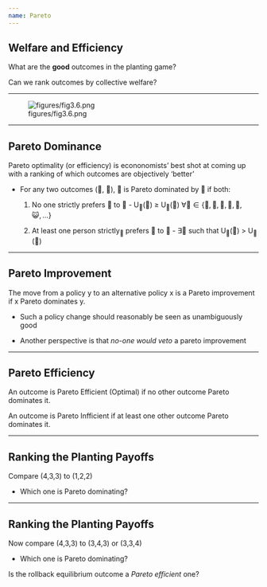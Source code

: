 ```yaml
---
name: Pareto
---
```


## Welfare and Efficiency

::: {.incremental}

What are the **good** outcomes in the planting game?

Can we rank outcomes by collective welfare?

:::

---

![figures/fig3.6.png](figures/fig3.6.png)

---

## Pareto Dominance

Pareto optimality (or efficiency) is econonomists' best shot at coming up with a ranking of which outcomes are objectively 'better'

  * For any two outcomes (🎉, 🎊), 🎉 is [Pareto dominated]{.hi} by 🎊 if both:
    
    1. No one strictly prefers 🎉 to 🎊 - U~👤~(🎊) $\geq$ U~👤~(🎉) $\forall 👤 \in \{ 🙍, 🧑, 💆, 🧖, 🧑, 😺, ...\}$
    
    2. At least one person strictly~🎉~ prefers 🎉 to 🎊 - $\exists 👤$ such that U~👤~(🎊) $>$ U~👤~(🎉)

---

## Pareto Improvement

The move from a policy y to an alternative policy x is a [Pareto improvement]{.hi} if x Pareto dominates y.

  * Such a policy change should reasonably be seen as unambiguously good
  
  * Another perspective is that *no-one would veto* a pareto improvement
  
---

## Pareto Efficiency

An outcome is [Pareto Efficient]{.h} (Optimal) if no other outcome Pareto dominates it.

An outcome is [Pareto Infficient]{.hi} if at least one other outcome Pareto dominates it. 

---

## Ranking the Planting Payoffs

Compare (4,3,3) to (1,2,2)

  * Which one is Pareto dominating?
  
---

## Ranking the Planting Payoffs

Now compare (4,3,3) to (3,4,3) or (3,3,4)

  * Which one is Pareto dominating?
  
Is the rollback equilibrium outcome a *Pareto efficient* one?
  
  

